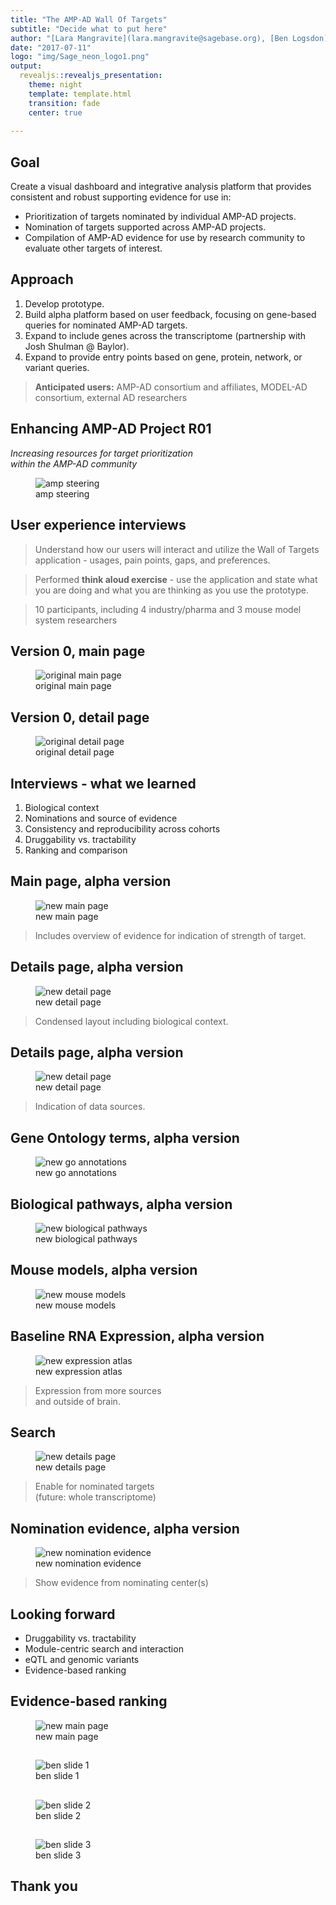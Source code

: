 ```yaml
---
title: "The AMP-AD Wall Of Targets"
subtitle: "Decide what to put here"
author: "[Lara Mangravite](lara.mangravite@sagebase.org), [Ben Logsdon](ben.logsdon@sagebase.org),<br/>[Kenneth Daily](mailto:kenneth.daily@sagebase.org)"
date: "2017-07-11"
logo: "img/Sage_neon_logo1.png"
output:
  revealjs::revealjs_presentation:
    theme: night
    template: template.html
    transition: fade
    center: true
    
---
```


## Goal

Create a visual dashboard and integrative analysis platform that provides consistent and robust supporting evidence for use in:

* Prioritization of targets nominated by individual AMP-AD projects.
* Nomination of targets supported across AMP-AD projects.
* Compilation of AMP-AD evidence for use by research community to evaluate other targets of interest.

## Approach

1. Develop prototype.
1. Build alpha platform based on user feedback, focusing on gene-based
queries for nominated AMP-AD targets.
1. Expand to include genes across the transcriptome (partnership with
Josh Shulman @ Baylor).
1. Expand to provide entry points based on gene, protein, network,
or variant queries.

> **Anticipated users:** AMP-AD consortium and affiliates, MODEL-AD consortium, external AD researchers

## Enhancing AMP-AD Project R01

*Increasing resources for target prioritization<br/>within the AMP-AD community*

![amp steering](img/ampadsteering.png)

## User experience interviews

> Understand how our users will interact and utilize the Wall of Targets application - usages, pain points, gaps, and preferences.

> Performed **think aloud exercise** - use the application and state what you are doing and what you are thinking as you use the prototype. 

> 10 participants, including 4 industry/pharma and 3 mouse model system researchers

## Version 0, main page

![original main page](img/old_mainpage.png)

## Version 0, detail page

![original detail page](img/old_details_SYT1.png)

## Interviews - what we learned

1. Biological context
1. Nominations and source of evidence
1. Consistency and reproducibility across cohorts
1. Druggability vs. tractability
1. Ranking and comparison

## Main page, alpha version

![new main page](img/new_mainpage.png)

> Includes overview of evidence for indication of strength of target.

## Details page, alpha version

![new detail page](img/new_detailspage_syt1.png)

> Condensed layout including biological context.

## Details page, alpha version

![new detail page](img/new_detailspage_syt1_annotated.png)

> Indication of data sources.

## Gene Ontology terms, alpha version

![new go annotations](img/new_goannot_syt1.png)

## Biological pathways, alpha version

![new biological pathways](img/new_biopathways_syt1.png)

## Mouse models, alpha version

![new mouse models](img/new_mousemodels.png)

## Baseline RNA Expression, alpha version

![new expression atlas](img/new_expressionatlas.png)

> Expression from more sources<br/>and outside of brain.

## Search

![new details page](img/search.jpg)

> Enable for nominated targets<br/>(future: whole transcriptome)

## Nomination evidence, alpha version

![new nomination evidence](img/new_nominationevidence_SYT1.png)

> Show evidence from nominating center(s)

## Looking forward

- Druggability vs. tractability
- Module-centric search and interaction
- eQTL and genomic variants
- Evidence-based ranking

## Evidence-based ranking

![new main page](img/new_mainpage.png)

## 

![ben slide 1](img/ben_Slide1.jpg)

## 

![ben slide 2](img/ben_Slide2.jpg)

## 

![ben slide 3](img/ben_Slide3.jpg)

## Thank you

